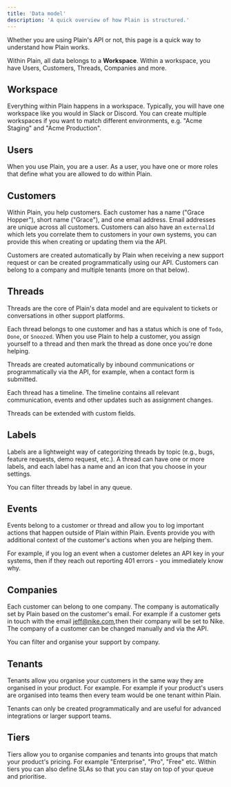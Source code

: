 ```yaml
---
title: 'Data model'
description: 'A quick overview of how Plain is structured.'
---
```


Whether you are using Plain's API or not, this page is a quick way to understand how Plain works.

Within Plain, all data belongs to a **Workspace**. Within a workspace, you have Users, Customers, Threads, Companies and more.

## Workspace

Everything within Plain happens in a workspace. Typically, you will have one workspace like you would in Slack or Discord. You can create multiple workspaces if you want to match different environments, e.g. "Acme Staging" and "Acme Production".

## Users

When you use Plain, you are a user. As a user, you have one or more roles that define what you are allowed to do within Plain.

## Customers

Within Plain, you help customers. Each customer has a name ("Grace Hopper"), short name ("Grace"), and one email address. Email addresses are unique across all customers. Customers can also have an `externalId` which lets you correlate them to customers in your own systems, you can provide this when creating or updating them via the API.

Customers are created automatically by Plain when receiving a new support request or can be created programmatically using our API. Customers can belong to a company and multiple tenants (more on that below).

## Threads

Threads are the core of Plain's data model and are equivalent to tickets or conversations in other support platforms.

Each thread belongs to one customer and has a status which is one of `Todo`, `Done`, or `Snoozed`. When you use Plain to help a customer, you assign yourself to a thread and then mark the thread as done once you're done helping.

Threads are created automatically by inbound communications or programmatically via the API, for example, when a contact form is submitted.

Each thread has a timeline. The timeline contains all relevant communication, events and other updates such as assignment changes.

Threads can be extended with custom fields.

## Labels

Labels are a lightweight way of categorizing threads by topic (e.g., bugs, feature requests, demo request, etc.). A thread can have one or more labels, and each label has a name and an icon that you choose in your settings.

You can filter threads by label in any queue.

## Events

Events belong to a customer or thread and allow you to log important actions that happen outside of Plain within Plain. Events provide you with additional context of the customer's actions when you are helping them.

For example, if you log an event when a customer deletes an API key in your systems, then if they reach out reporting 401 errors - you immediately know why.

## Companies

Each customer can belong to one company. The company is automatically set by Plain based on the customer's email. For example if a customer gets in touch with the email jeff@nike.com,then their company will be set to Nike. The company of a customer can be changed manually and via the API.

You can filter and organise your support by company.

## Tenants

Tenants allow you organise your customers in the same way they are organised in your product. For example. For example if your product's users are organised into teams then every team would be one tenant within Plain.

Tenants can only be created programmatically and are useful for advanced integrations or larger support teams.

## Tiers

Tiers allow you to organise companies and tenants into groups that match your product's pricing. For example "Enterprise", "Pro", "Free" etc. Within tiers you can also define SLAs so that you can stay on top of your queue and prioritise.
